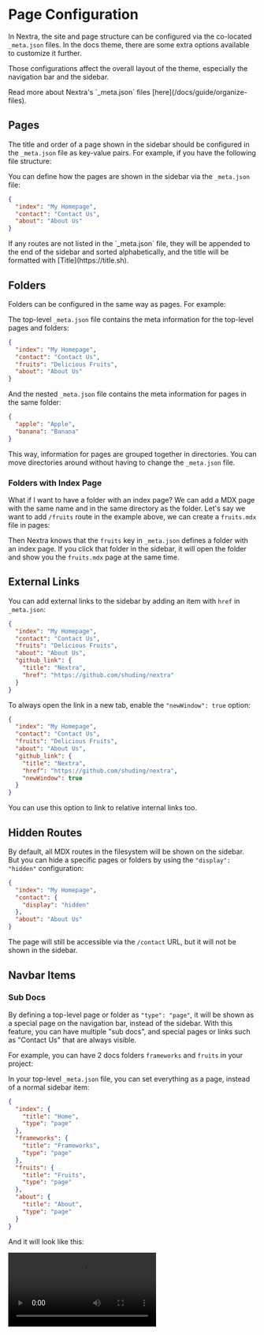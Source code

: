 # Page Configuration

In Nextra, the site and page structure can be configured via the co-located `_meta.json` files. In the docs theme, there are some extra options available to customize it further.

Those configurations affect the overall layout of the theme, especially the navigation bar and the sidebar.


<Callout>
  Read more about Nextra's `_meta.json` files
  [here](/docs/guide/organize-files).
</Callout>

## Pages

The title and order of a page shown in the sidebar should be configured in the `_meta.json` file as key-value pairs. For example, if you have the following file structure:

<FileTree>
  <FileTree.Folder name="pages" defaultOpen>
    <FileTree.File name="_meta.json" />
    <FileTree.File name="about.mdx" />
    <FileTree.File name="contact.mdx" />
    <FileTree.File name="index.mdx" />
  </FileTree.Folder>
</FileTree>

You can define how the pages are shown in the sidebar via the `_meta.json` file:

```json filename="_meta.json"
{
  "index": "My Homepage",
  "contact": "Contact Us",
  "about": "About Us"
}
```

<Callout>
  If any routes are not listed in the `_meta.json` file, they will be appended
  to the end of the sidebar and sorted alphabetically, and the title will be
  formatted with [Title](https://title.sh).
</Callout>

## Folders

Folders can be configured in the same way as pages. For example:

<FileTree>
  <FileTree.Folder name="pages" defaultOpen>
    <FileTree.Folder name="fruits" defaultOpen>
      <FileTree.File name="_meta.json" />
      <FileTree.File name="apple.mdx" />
      <FileTree.File name="banana.mdx" />
    </FileTree.Folder>
    <FileTree.File name="_meta.json" />
    <FileTree.File name="about.mdx" />
    <FileTree.File name="contact.mdx" />
    <FileTree.File name="index.mdx" />
  </FileTree.Folder>
</FileTree>

The top-level `_meta.json` file contains the meta information for the top-level pages and folders:

```json filename="pages/_meta.json"
{
  "index": "My Homepage",
  "contact": "Contact Us",
  "fruits": "Delicious Fruits",
  "about": "About Us"
}
```

And the nested `_meta.json` file contains the meta information for pages in the same folder:

```json filename="pages/fruits/_meta.json"
{
  "apple": "Apple",
  "banana": "Banana"
}
```

This way, information for pages are grouped together in directories. You can move directories around without having to change the `_meta.json` file.

### Folders with Index Page

What if I want to have a folder with an index page? We can add a MDX page with the same name and in the same directory as the folder. Let's say we want to add `/fruits` route in the example above, we can create a `fruits.mdx` file in pages:

<FileTree>
  <FileTree.Folder name="pages" defaultOpen>
    <FileTree.Folder name="fruits" defaultOpen>
      <FileTree.File name="_meta.json" />
      <FileTree.File name="apple.mdx" />
      <FileTree.File name="banana.mdx" />
    </FileTree.Folder>
    <FileTree.File name="_meta.json" />
    <FileTree.File name="about.mdx" />
    <FileTree.File name="contact.mdx" />
    <FileTree.File name="fruits.mdx" active />
    <FileTree.File name="index.mdx" />
  </FileTree.Folder>
</FileTree>

Then Nextra knows that the `fruits` key in `_meta.json` defines a folder with an index page. If you click that folder in the sidebar, it will open the folder and show you the `fruits.mdx` page at the same time.

## External Links

You can add external links to the sidebar by adding an item with `href` in `_meta.json`:

```json filename="pages/_meta.json" {6-9}
{
  "index": "My Homepage",
  "contact": "Contact Us",
  "fruits": "Delicious Fruits",
  "about": "About Us",
  "github_link": {
    "title": "Nextra",
    "href": "https://github.com/shuding/nextra"
  }
}
```

To always open the link in a new tab, enable the `"newWindow": true` option:

```json filename="pages/_meta.json" {9}
{
  "index": "My Homepage",
  "contact": "Contact Us",
  "fruits": "Delicious Fruits",
  "about": "About Us",
  "github_link": {
    "title": "Nextra",
    "href": "https://github.com/shuding/nextra",
    "newWindow": true
  }
}
```

<Callout>
  You can use this option to link to relative internal links too.
</Callout>

## Hidden Routes

By default, all MDX routes in the filesystem will be shown on the sidebar. But you can hide a specific pages or folders by using the `"display": "hidden"` configuration:

```json filename="pages/_meta.json" {4}
{
  "index": "My Homepage",
  "contact": {
    "display": "hidden"
  },
  "about": "About Us"
}
```

The page will still be accessible via the `/contact` URL, but it will not be shown in the sidebar.

## Navbar Items

### Sub Docs

By defining a top-level page or folder as `"type": "page"`, it will be shown as a special page on the navigation bar, instead of the sidebar. With this feature, you can have multiple "sub docs", and special pages or links such as "Contact Us" that are always visible.

For example, you can have 2 docs folders `frameworks` and `fruits` in your project:

<FileTree>
  <FileTree.Folder name="pages" defaultOpen>
    <FileTree.Folder name="frameworks" defaultOpen>
      <FileTree.File name="react.mdx" />
      <FileTree.File name="svelte.mdx" />
      <FileTree.File name="vue.mdx" />
    </FileTree.Folder>
    <FileTree.Folder name="fruits" defaultOpen>
      <FileTree.File name="apple.mdx" />
      <FileTree.File name="banana.mdx" />
    </FileTree.Folder>
    <FileTree.File name="_meta.json" />
    <FileTree.File name="about.mdx" />
    <FileTree.File name="index.mdx" />
  </FileTree.Folder>
</FileTree>

In your top-level `_meta.json` file, you can set everything as a page, instead of a normal sidebar item:

```json filename="pages/_meta.json"
{
  "index": {
    "title": "Home",
    "type": "page"
  },
  "frameworks": {
    "title": "Frameworks",
    "type": "page"
  },
  "fruits": {
    "title": "Fruits",
    "type": "page"
  },
  "about": {
    "title": "About",
    "type": "page"
  }
}
```

And it will look like this:

<Video src="/assets/docs/sub-docs.mp4" />

<div className="mt-4 text-center text-sm">
  [Live example on StackBlitz
  ↗](https://stackblitz.com/edit/nextra-2-docs-eszspq?file=pages%2F_meta.json)
  <span className="sr-only"> (opens in a new tab)</span>
</div>

You can also hide links like `Home` from the navbar with the [`"display": "hidden"`](#hidden-routes) option.

### Menus

You can also add menus to the navbar using `"type": "menu"` and the `"items"` option:

<Screenshot src={menuImage} alt="Navbar menu" />

<div className="mt-8 text-center text-sm">
  [Live example on StackBlitz
  ↗](https://stackblitz.com/edit/nextra-2-docs-2qopvp?file=pages%2F_meta.json)
  <span className="sr-only"> (opens in a new tab)</span>
</div>

```json filename="pages/_meta.json"
{
  "company": {
    "title": "Company",
    "type": "menu",
    "items": {
      "about": {
        "title": "About",
        "href": "/about"
      },
      "contact": {
        "title": "Contact Us",
        "href": "mailto:hi@example.com"
      }
    }
  }
}
```

### Links

Same as the [External Links](#external-links) option, you can have external links in the navbar too:

```json filename="pages/_meta.json"
{
  "index": {
    "title": "Home",
    "type": "page"
  },
  "about": {
    "title": "About",
    "type": "page"
  },
  "contact": {
    "title": "Contact Us",
    "type": "page",
    "href": "https://example.com/contact",
    "newWindow": true
  }
}
```

## Fallbacks

In the [Sub Docs](#sub-docs) example above, we have to define the `"type": "page"` option for every page. To make it easier, you can use the `"*"` key to define the fallback configuration for all items in this folder:

```json filename="pages/_meta.json" {2-4}
{
  "*": {
    "type": "page"
  },
  "index": "Home",
  "frameworks": "Frameworks",
  "fruits": "Fruits",
  "about": "About"
}
```

They are equivalent where all items have `"type": "page"` set.

## Separators

You can use a "placeholder" item with `"type": "separator"` to create a separator line between items in the sidebar:

```json filename="_meta.json"
{
  "index": "My Homepage",
  "---": {
    "type": "separator"
  },
  "contact": "Contact Us"
}
```

<Callout>
  Together with the
  [`sidebar.titleComponent`](/docs/docs-theme/theme-configuration#sidebar) theme
  option, you can customize the look of titles and separator lines in the
  sidebar.
</Callout>

## Advanced

### Theme Components

You can configure the theme for each page using the `"theme"` option. For example, you can disable or enable specific components for specific pages:

```json filename="pages/_meta.json"
{
  "index": {
    "title": "Home",
    "theme": {
      "breadcrumb": false,
      "footer": true,
      "sidebar": false,
      "toc": true,
      "pagination": false
    }
  }
}
```

This option will be inherited by all child pages if set to a folder.

### Layouts

By default, each page has `"layout": "default"` in their theme config, which is the default behavior.

#### Raw Layout

By default, Nextra renders the MDX content (such as `h1`, `h2`, `h3` etc.) with themed components, inside a content container. You can use the `"raw"` layout to let Nextra to not inject any styles to the content:

```json filename="pages/_meta.json" {5}
{
  "index": {
    "title": "Home",
    "theme": {
      "layout": "raw"
    }
  }
}
```

#### Full Layout

You might want to render some page with the full container width and height, but keep all the other styles. You can use the `"full"` layout to do that:

```json filename="pages/_meta.json" {5}
{
  "index": {
    "title": "Home",
    "theme": {
      "layout": "full"
    }
  }
}
```

### Typesetting

The `"typesetting"` option controls typesetting details like font features, heading styles and components like `li` and `code`. There are `"default"` and `"article"` typesettings available in the docs theme.

The default one is suitable for most cases like documentation, but you can use the `"article"` typesetting to make it look like an elegant article page:

```json filename="pages/_meta.json" {5}
{
  "about": {
    "title": "About Us",
    "theme": {
      "typesetting": "article"
    }
  }
}
```

<div className="mt-4 text-center text-sm">
  [Live example on StackBlitz
  ↗](https://stackblitz.com/edit/nextra-2-docs-hg77h3?file=pages%2F_meta.json,pages%2Findex.mdx)
  <span className="sr-only"> (opens in a new tab)</span>
</div>
